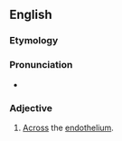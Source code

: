 
==English==
===Etymology===

{{prefix|trans|endothelial}}
===Pronunciation===
* {{a|US}} {{IPA|tɹænzɛndoʊˈθiliɔl}}

===Adjective===
{{en-adj|-}}

# {{cytology}} [[across|Across]] the [[endothelium]].